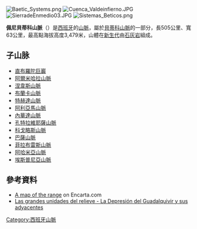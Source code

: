 {{Infobox mountain range
| name=佩尼貝蒂科山脈
| other_name= ''Sistema Penibético''
| photo=Veleta desde cima Mulhacen.JPG
| photo_caption=从[[穆拉森山|穆拉森山]]观看[[韋萊塔峰|韋萊塔峰]]峰顶
| country= [[西班牙|西班牙]]
| country1=
| location= [[安达卢西亚|安达卢西亚]]、[[穆尔西亚|穆尔西亚]]
|border=
| area_km2= 
| length_km= 505| length_orientation=ENE/WSW
| width_km=63| width_orientation=NNW/SSE
| highest=[[穆拉森山|穆拉森山]]
| elevation_m=3479
| listing =
| lat_d=|lat_m=|lat_s=|lat_NS=N
| long_d=|long_m=|long_s=|long_EW=W
| parent = [[貝蒂科山脈|貝蒂科山脈]]
| map = Spain | region = 
| geology= [[石灰岩|石灰岩]]|period=[[新生代|新生代]]| orogeny=[[阿尔卑斯造山运动|阿尔卑斯造山运动]]
| range_lat_d=37|range_lat_m=5|range_lat_s=0|range_lat_NS=N
| range_long_d=3|range_long_m=4|range_long_s=0|range_long_EW=W
}}
[[Image:Baetic_Systems.png|thumb]]
[[Image:Cuenca_Valdeinfierno.JPG|thumb]]
[[Image:SierradeEnmedio03.JPG|thumb]]
[[Image:Sistemas_Beticos.png|thumb]]

'''佩尼貝蒂科山脈'''（{{lang-es|Cordillera Penibética}}）是[[西班牙|西班牙]]的[[山脈|山脈]]，屬於[[貝蒂科山脈|貝蒂科山脈]]的一部分，長505公里、寬63公里，最高點海拔高度3,479米，山體在[[新生代|新生代]]由[[石灰岩|石灰岩]]組成。

==子山脉==
*[[直布羅陀巨巖|直布羅陀巨巖]]
*[[阿爾米哈拉山脈|阿爾米哈拉山脈]]
*[[涅韋斯山脈|涅韋斯山脈]]
*[[布蘭卡山脈_(安達魯西亞)|布蘭卡山脈]]
*[[特赫達山脈|特赫達山脈]]
*[[阿利亞馬山脈|阿利亞馬山脈]]
*[[內華達山脈_(西班牙)|內華達山脈]]
*[[孔特拉維耶薩山脈|孔特拉維耶薩山脈]]
*[[科戈略斯山脈|科戈略斯山脈]]
*[[巴薩山脈|巴薩山脈]]
*[[菲拉布雷斯山脈|菲拉布雷斯山脈]]
*[[阿哈米亞山脈|阿哈米亞山脈]]
*[[埃斯普尼亞山脈|埃斯普尼亞山脈]]
==參考資料==
*[http://www.encarta.nl/map_701600604/Cordillera_Penibetica.html A map of the range]{{dead link|date=2017年11月 |bot=InternetArchiveBot |fix-attempted=yes }} on Encarta.com
*[http://recursostic.educacion.es/secundaria/edad/3esohistoria/quincena9/quincena9_contenidos_2d.htm Las grandes unidades del relieve - La Depresión del Guadalquivir y sus adyacentes] {{Wayback|url=http://recursostic.educacion.es/secundaria/edad/3esohistoria/quincena9/quincena9_contenidos_2d.htm |date=20170101183447 }}

{{Antarctica-geo-stub}}
[[Category:西班牙山脈|Category:西班牙山脈]]